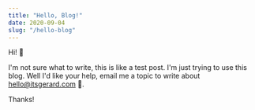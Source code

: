 ```yaml
---
title: "Hello, Blog!"
date: 2020-09-04
slug: "/hello-blog"
---
```


Hi! 👋

I'm not sure what to write, this is like a test post. I'm just trying to use this blog.
Well I'd like your help, email me a topic to write about <hello@itsgerard.com> 📍.

Thanks!
